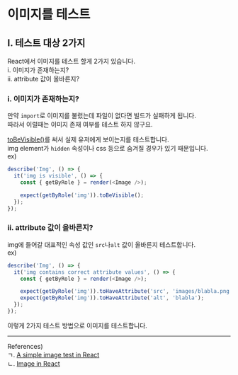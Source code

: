 # 이미지를 테스트
## Ⅰ. 테스트 대상 2가지
React에서 이미지를 테스트 할게 2가지 있습니다.  
ⅰ. 이미지가 존재하는지?  
ⅱ. attribute 값이 올바른지?

### ⅰ. 이미지가 존재하는지?
만약 `import`로 이미지를 불렀는데 파일이 없다면 빌드가 실패하게 됩니다.  
따라서 이럴때는 이미지 존재 여부를 테스트 하지 않구요.

[toBeVisible()](https://github.com/testing-library/jest-dom#tobevisible)를 써서 실제 유저에게 보이는지를 테스트합니다.  
img element가 `hidden` 속성이나 css 등으로 숨겨질 경우가 있기 때문입니다.  
ex)
```js
describe('Img', () => {
  it('img is visible', () => {
    const { getByRole } = render(<Image />);

    expect(getByRole('img')).toBeVisible();
  });
});
``` 

### ⅱ. attribute 값이 올바른지?
img에 들어갈 대표적인 속성 값인 `src`나`alt` 값이 올바른지 테스트합니다.  
ex)
```js
describe('Img', () => {
  it('img contains correct attribute values', () => {
    const { getByRole } = render(<Image />);

    expect(getByRole('img')).toHaveAttribute('src', 'images/blabla.png');
    expect(getByRole('img')).toHaveAttribute('alt', 'blabla');
  });
});
```
이렇게 2가지 테스트 방법으로 이미지를 테스트합니다. 
- - -
References)  
ㄱ. [A simple image test in React](https://dev.to/raphaelchaula/a-simple-image-test-in-react-3p6f)  
ㄴ. [Image in React](https://daveceddia.com/react-image-tag/)  